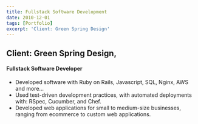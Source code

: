 ```yaml
---
title: Fullstack Software Development
date: 2010-12-01
tags: [Portfolio]
excerpt: 'Client: Green Spring Design'
---
```

## Client: Green Spring Design,

#### Fullstack Software Developer
- Developed software with Ruby on Rails, Javascript, SQL, Nginx, AWS and more...
- Used test-driven development practices, with automated deployments with: RSpec, Cucumber, and Chef.
- Developed web applications for small to medium-size businesses, ranging from ecommerce to custom web applications.

<!-- Image -->
